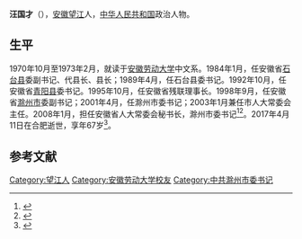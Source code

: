 '''汪国才'''（{{bd|1951年|2月|2017年|4月11日|catIdx=Wang}}），[[安徽省|安徽]][[望江县|望江]]人，[[中华人民共和国|中华人民共和国]]政治人物。

== 生平 ==
1970年10月至1973年2月，就读于[[安徽劳动大学|安徽劳动大学]]中文系。1984年1月，任安徽省[[石台县|石台县]]委副书记、代县长、县长；1989年4月，任石台县委书记。1992年10月，任安徽省[[青阳县|青阳县]]委书记。1995年10月，任安徽省残联理事长。1998年9月，任安徽省[[滁州市|滁州市]]委副书记；2001年4月，任滁州市委书记；2003年1月兼任市人大常委会主任。2008年1月，担任安徽省人大常委会秘书长，滁州市委书记<ref>{{cite news|title=滁州市委书记汪国才：思路是最大的软环境|url=http://news.sina.com.cn/c/2007-08-10/163613637651.shtml|accessdate=2015-03-19|newspaper=新浪|archive-date=2017-09-30|archive-url=https://web.archive.org/web/20170930084503/http://news.sina.com.cn/c/2007-08-10/163613637651.shtml|dead-url=no}}</ref><ref>{{cite news|title=汪国才同志简历|url=http://www.npc.gov.cn/npc/xinwen/dfrd/anhui/2008-07/21/content_1438478.htm|accessdate=2015-03-19|newspaper=中国人大网|archive-url=https://web.archive.org/web/20120312190851/http://www.npc.gov.cn/npc/xinwen/dfrd/anhui/2008-07/21/content_1438478.htm|archive-date=2012-03-12|dead-url=yes}}</ref>。2017年4月11日在合肥逝世，享年67岁<ref>{{cite news|title=汪国才同志逝世--新闻报道-人民网|url=http://cpc.people.com.cn/n1/2017/0412/c87393-29206086.html|accessdate=2017-04-12|work=cpc.people.com.cn|agency=安徽日报|archive-date=2017-04-13|archive-url=https://web.archive.org/web/20170413070936/http://cpc.people.com.cn/n1/2017/0412/c87393-29206086.html|dead-url=no}}</ref>。

== 参考文献 ==
{{reflist}}
{{中国政治人物小作品}}
{{DEFAULTSORT:Wang汪}}

[[Category:望江人|Category:望江人]]
[[Category:安徽劳动大学校友|Category:安徽劳动大学校友]]
[[Category:中共滁州市委书记|Category:中共滁州市委书记]]